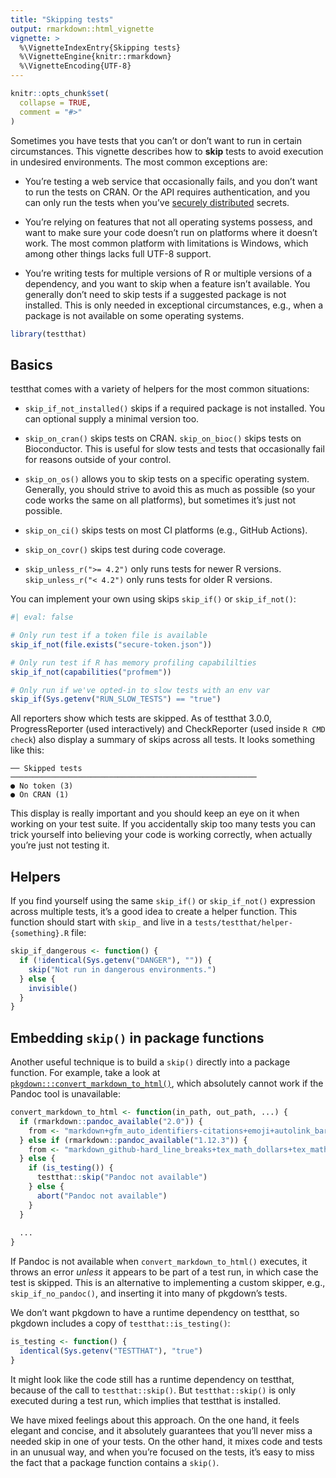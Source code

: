 ```yaml
---
title: "Skipping tests"
output: rmarkdown::html_vignette
vignette: >
  %\VignetteIndexEntry{Skipping tests}
  %\VignetteEngine{knitr::rmarkdown}
  %\VignetteEncoding{UTF-8}
---
```


```r
knitr::opts_chunk$set(
  collapse = TRUE,
  comment = "#>"
)
```

Sometimes you have tests that you can't or don't want to run in certain circumstances.
This vignette describes how to **skip** tests to avoid execution in undesired environments.
The most common exceptions are:

-   You're testing a web service that occasionally fails, and you don't want to run the tests on CRAN.
    Or the API requires authentication, and you can only run the tests when you've [securely distributed](https://gargle.r-lib.org/articles/articles/managing-tokens-securely.html) secrets.

-   You're relying on features that not all operating systems possess, and want to make sure your code doesn't run on platforms where it doesn't work.
    The most common platform with limitations is Windows, which among other things lacks full UTF-8 support.

-   You're writing tests for multiple versions of R or multiple versions of a dependency, and you want to skip when a feature isn't available.
    You generally don't need to skip tests if a suggested package is not installed.
    This is only needed in exceptional circumstances, e.g., when a package is not available on some operating systems.

```r
library(testthat)
```

## Basics

testthat comes with a variety of helpers for the most common situations:

-   `skip_if_not_installed()` skips if a required package is not installed. You can optional supply a minimal version too.

-   `skip_on_cran()` skips tests on CRAN. `skip_on_bioc()` skips tests on Bioconductor.
    This is useful for slow tests and tests that occasionally fail for reasons outside of your control.

-   `skip_on_os()` allows you to skip tests on a specific operating system.
    Generally, you should strive to avoid this as much as possible (so your code works the same on all platforms), but sometimes it's just not possible.

-   `skip_on_ci()` skips tests on most CI platforms (e.g., GitHub Actions).

-   `skip_on_covr()` skips test during code coverage.

-   `skip_unless_r(">= 4.2")` only runs tests for newer R versions. 
    `skip_unless_r("< 4.2")` only runs tests for older R versions.

You can implement your own using skips `skip_if()` or `skip_if_not()`:

```r
#| eval: false

# Only run test if a token file is available
skip_if_not(file.exists("secure-token.json"))

# Only run test if R has memory profiling capabililties
skip_if_not(capabilities("profmem"))

# Only run if we've opted-in to slow tests with an env var
skip_if(Sys.getenv("RUN_SLOW_TESTS") == "true")
```

All reporters show which tests are skipped.
As of testthat 3.0.0, ProgressReporter (used interactively) and CheckReporter (used inside `R CMD check`) also display a summary of skips across all tests.
It looks something like this:

```         
── Skipped tests  ───────────────────────────────────────────────────────
● No token (3)
● On CRAN (1)
```

This display is really important and you should keep an eye on it when working on your test suite. If you accidentally skip too many tests you can trick yourself into believing your code is working correctly, when actually you're just not testing it.

## Helpers

If you find yourself using the same `skip_if()` or `skip_if_not()` expression across multiple tests, it's a good idea to create a helper function.
This function should start with `skip_` and live in a `tests/testthat/helper-{something}.R` file:

```r
skip_if_dangerous <- function() {
  if (!identical(Sys.getenv("DANGER"), "")) {
    skip("Not run in dangerous environments.")
  } else {
    invisible()
  }
}
```

## Embedding `skip()` in package functions

Another useful technique is to build a `skip()` directly into a package function.
For example, take a look at [`pkgdown:::convert_markdown_to_html()`](https://github.com/r-lib/pkgdown/blob/v2.0.7/R/markdown.R#L95-L106), which absolutely cannot work if the Pandoc tool is unavailable:

```r
convert_markdown_to_html <- function(in_path, out_path, ...) {
  if (rmarkdown::pandoc_available("2.0")) {
    from <- "markdown+gfm_auto_identifiers-citations+emoji+autolink_bare_uris"
  } else if (rmarkdown::pandoc_available("1.12.3")) {
    from <- "markdown_github-hard_line_breaks+tex_math_dollars+tex_math_single_backslash+header_attributes"
  } else {
    if (is_testing()) {
      testthat::skip("Pandoc not available")
    } else {
      abort("Pandoc not available")
    }
  }
  
  ...
}
```

If Pandoc is not available when `convert_markdown_to_html()` executes, it throws an error *unless* it appears to be part of a test run, in which case the test is skipped.
This is an alternative to implementing a custom skipper, e.g., `skip_if_no_pandoc()`, and inserting it into many of pkgdown's tests.

We don't want pkgdown to have a runtime dependency on testthat, so pkgdown includes a copy of `testthat::is_testing()`:

```r
is_testing <- function() {
  identical(Sys.getenv("TESTTHAT"), "true")
}
```

It might look like the code still has a runtime dependency on testthat, because of the call to `testthat::skip()`.
But `testthat::skip()` is only executed during a test run, which implies that testthat is installed.

We have mixed feelings about this approach.
On the one hand, it feels elegant and concise, and it absolutely guarantees that you'll never miss a needed skip in one of your tests.
On the other hand, it mixes code and tests in an unusual way, and when you're focused on the tests, it's easy to miss the fact that a package function contains a `skip()`.
